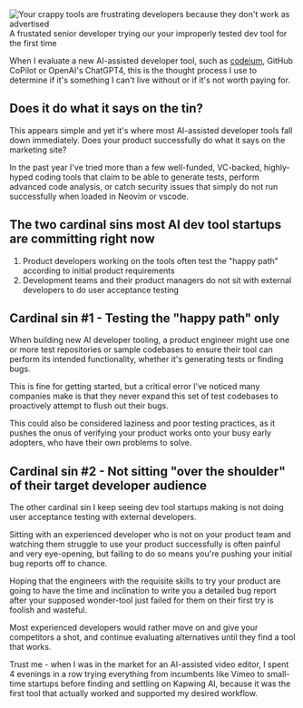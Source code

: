 








<Image src="https://zackproser.b-cdn.net/images/frustrated-developer.webp" alt="Your crappy tools are frustrating developers because they don't work as advertised" width={800} height={600}/>
<figcaption>A frustated senior developer trying our your improperly tested dev tool for the first time</figcaption>

When I evaluate a new AI-assisted developer tool, such as [codeium](/blog/codeium-review), GitHub CoPilot or OpenAI's ChatGPT4, this is the thought process I use to determine if it's something I can't live without or if 
it's not worth paying for.

## Does it do what it says on the tin?

This appears simple and yet it's where most AI-assisted developer tools fall down immediately. Does your product successfully do what it says on the marketing site? 

In the past year I've tried more than a few well-funded, VC-backed, 
highly-hyped coding tools that claim to be able to generate tests, perform advanced code analysis, or catch security issues that simply do not run successfully when loaded in Neovim or vscode. 

<ConsultingCTA />

## The two cardinal sins most AI dev tool startups are committing right now

1. Product developers working on the tools often test the "happy path" according to initial product requirements 
1. Development teams and their product managers do not sit with external developers to do user acceptance testing

## Cardinal sin #1 - Testing the "happy path" only 

When building new AI developer tooling, a product engineer might use one or more test repositories or sample codebases to ensure their tool can perform its intended functionality, whether it's generating tests or finding bugs. 

This is fine for getting started, but a critical error I've noticed many companies make is that they never expand this set of test codebases to proactively attempt to flush out their bugs. 

This could also be considered laziness and poor testing practices, as it pushes the onus of verifying your product works onto your busy early adopters, 
who have their own problems to solve. 

## Cardinal sin #2 - Not sitting "over the shoulder" of their target developer audience

The other cardinal sin I keep seeing dev tool startups making is not doing user acceptance testing with external developers. 

Sitting with an experienced developer who is not on your product team and watching them struggle to use your product successfully is often painful and very 
eye-opening, but failing to do so means you're pushing your initial bug reports off to chance. 

<ConsultingCTA />

Hoping that the engineers with the requisite skills to try your product are going to have the time and inclination to write you a detailed bug report after your supposed wonder-tool just 
failed for them on their first try is foolish and wasteful.

Most experienced developers would rather move on and give your competitors a shot, and continue evaluating alternatives until they find a tool that works. 

Trust me - when I was in the market for an AI-assisted video editor, I spent 4 evenings in a row trying everything from incumbents
like Vimeo to small-time startups before finding and settling on Kapwing AI, because it was the first tool that actually worked and supported my desired workflow. 
